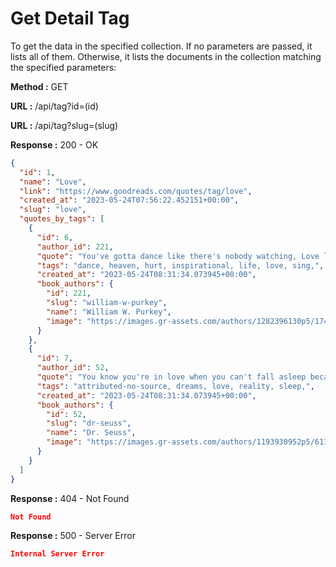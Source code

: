 
# Get Detail Tag

To get the data in the specified collection. If no parameters are passed, it lists all of them.
Otherwise, it lists the documents in the collection matching the specified parameters:

**Method :** <Badge variant="success">GET</Badge>

**URL :** <Badge variant="dark">/api/tag?id=(id)</Badge>

**URL :** <Badge variant="dark">/api/tag?slug=(slug)</Badge>

**Response :** <BadgeOutline variant="success">200 - OK</BadgeOutline>

```json
{
  "id": 1,
  "name": "Love",
  "link": "https://www.goodreads.com/quotes/tag/love",
  "created_at": "2023-05-24T07:56:22.452151+00:00",
  "slug": "love",
  "quotes_by_tags": [
    {
      "id": 6,
      "author_id": 221,
      "quote": "You've gotta dance like there's nobody watching, Love like you'll never be hurt, Sing like there's nobody listening, And live like it's heaven on earth.",
      "tags": "dance, heaven, hurt, inspirational, life, love, sing,",
      "created_at": "2023-05-24T08:31:34.073945+00:00",
      "book_authors": {
        "id": 221,
        "slug": "william-w-purkey",
        "name": "William W. Purkey",
        "image": "https://images.gr-assets.com/authors/1282396130p5/1744830.jpg"
      }
    },
    {
      "id": 7,
      "author_id": 52,
      "quote": "You know you're in love when you can't fall asleep because reality is finally better than your dreams.",
      "tags": "attributed-no-source, dreams, love, reality, sleep,",
      "created_at": "2023-05-24T08:31:34.073945+00:00",
      "book_authors": {
        "id": 52,
        "slug": "dr-seuss",
        "name": "Dr. Seuss",
        "image": "https://images.gr-assets.com/authors/1193930952p5/61105.jpg"
      }
    }
  ]
}
```

**Response :** <BadgeOutline variant="warning">404 - Not Found</BadgeOutline>

```json
Not Found
```

**Response :** <BadgeOutline variant="danger">500 - Server Error</BadgeOutline>

```json
Internal Server Error
```
